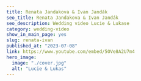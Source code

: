 ---
title: Renata Jandakova & Ivan Jandák
seo_title: Renata Jandakova & Ivan Jandák
seo_description: Wedding video Lucie & Lukase
category: wedding-video
show_in_main_page: yes
slug: renata-ivan
published_at: "2023-07-08"
link: https://www.youtube.com/embed/5OVe8A2U7m4
hero_image:
  image: "./cover.jpg"
  alt: "Lucie & Lukas"
---
